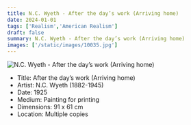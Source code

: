 ```yaml
---
title: N.C. Wyeth - After the day’s work (Arriving home)
date: 2024-01-01
tags: ['Realism','American Realism']
draft: false
summary: N.C. Wyeth - After the day’s work (Arriving home)
images: ['/static/images/10035.jpg']
---
```


![N.C. Wyeth - After the day’s work (Arriving home)](/static/images/10035.jpg)

* Title: After the day’s work (Arriving home)
* Artist: N.C. Wyeth (1882-1945)
* Date: 1925
* Medium: Painting for printing
* Dimensions: 91 x 61 cm
* Location: Multiple copies


